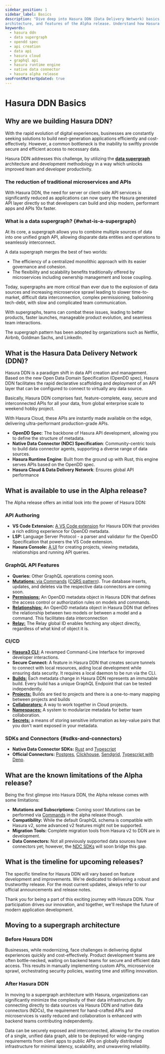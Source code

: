 ```yaml
---
sidebar_position: 1
sidebar_label: Basics
description: "Dive deep into Hasura DDN (Data Delivery Network) basics, exploring its significance, the supergraph
architecture, and features of the Alpha release. Understand how Hasura DDN is revolutionizing data API creation and management."
keywords:
  - hasura ddn
  - data supergraph
  - opendd spec
  - api creation
  - data api
  - hasura cloud
  - graphql api
  - hasura runtime engine
  - native data connector
  - hasura alpha release
seoFrontMatterUpdated: true
---
```



# Hasura DDN Basics

## Why are we building Hasura DDN?

With the rapid evolution of digital experiences, businesses are constantly seeking solutions to build next-generation
applications efficiently and cost-effectively. However, a common bottleneck is the inability to swiftly provide secure
and efficient access to necessary data.

Hasura DDN addresses this challenge, by utilizing the **[data supergraph](#what-is-a-supergraph)** architecture and
development methodology in a way which unlocks improved team and developer productivity.

### The reduction of traditional microservices and APIs

With Hasura DDN, the need for server or client-side API services is significantly reduced as applications can now
query the Hasura generated API layer directly so that developers can build and ship modern, performant apps and APIs
10x faster.

### What is a data supergraph? {#what-is-a-supergraph}

At its core, a supergraph allows you to combine multiple sources of data into one unified graph API, allowing disparate
data entities and operations to seamlessly interconnect.

A data supergraph merges the best of two worlds:

- The efficiency of a centralized monolithic approach with its easier governance and cohesion.
- The flexibility and scalability benefits traditionally offered by microservices including ownership management and
  loose coupling.

Today, supergraphs are more critical than ever due to the explosion of data sources and increasing microservice sprawl
leading to slower time-to-market, difficult data interconnection, complex permissioning, ballooning tech-debt, with
slow and complicated team communication.

With supergraphs, teams can combat these issues, leading to better products, faster launches, manageable product
evolution, and seamless team interactions.

The supergraph pattern has been adopted by organizations such as Netflix, Airbnb, Goldman Sachs, and LinkedIn.


## What is the Hasura Data Delivery Network (DDN)?

Hasura DDN is a paradigm shift in data API creation and management. Based on the new Open Data Domain Specification
(OpenDD spec), Hasura DDN facilitates the rapid declarative scaffolding and deployment of an API layer that can be
configured to connect to virtually any data source.

Basically, Hasura DDN comprises fast, feature-complete, easy, secure and interconnected APIs for all your data, from
global enterprise scale to weekend hobby project.

With Hasura Cloud, these APIs are instantly made available on the edge, delivering ultra-performant production-grade
APIs.

- **OpenDD Spec**: The backbone of Hasura API development, allowing you to define the structure of metadata.
- **Native Data Connector (NDC) Specification**: Community-centric tools to build data connector agents, supporting a
  diverse range of data sources.
- **Hasura Runtime Engine**: Built from the ground up with Rust, this engine serves APIs based on the OpenDD spec.
- **Hasura Cloud & Data Delivery Network**: Ensures global API performance


## What is available to use in the Alpha release?

The Alpha release offers an initial look into the power of Hasura DDN:

### API Authoring

- **VS Code Extension:** [A VS Code extension](https://marketplace.visualstudio.com/items?itemName=HasuraHQ.hasura) for
  Hasura DDN that provides a rich editing experience for OpenDD metadata.
- **LSP:** Language Server Protocol - a parser and validator for the OpenDD Specification that powers the VS Code
  extension.
- **Hasura Console:** [A UI](https://console.hasura.io) for creating projects, viewing metadata, relationships and
  running API queries.

### GraphQL API Features

- **Queries:** Other GraphQL operations coming soon.
- [**Mutations:** via Commands](/data-domain-modeling/commands.mdx)
([CQRS pattern](https://learn.microsoft.com/en-us/azure/architecture/patterns/cqrs)). True database inserts, updates,
and deletes via the respective data connectors are coming soon.
- [**Permissions:**](/auth/authorization/index.mdx) An OpenDD metadata object in Hasura DDN that defines the access
control or authorization rules on models and commands.
- [**Relationships:**](/data-domain-modeling/relationships.mdx) An OpenDD metadata object in Hasura DDN that defines
the relationship between two models or between a model and a command. This facilitates data interconnection
- [**Relay:**](/data-domain-modeling/global-id.mdx) The Relay global ID enables fetching any object directly,
regardless of what kind of object it is.

### CI/CD

- [**Hasura3 CLI:**](/cli/overview.mdx) A revamped Command-Line Interface for improved developer interactions.
- **Secure Connect:** A feature in Hasura DDN that creates secure tunnels to connect with local resources, aiding local
  development while ensuring data security. It requires a local daemon to be run via the CLI.
- [**Builds:**](/ci-cd/builds.mdx) Each metadata change in Hasura DDN represents an immutable build. Every build has a
unique GraphQL
  Endpoint that can be tested independently.
- [**Projects:**](/ci-cd/projects.mdx) Builds are tied to projects and there is a one-to-many mapping between projects
and builds
- [**Collaborators:**](/ci-cd/collaborators.mdx) A way to work together in Cloud projects.
- [**Namespaces:**](/ci-cd/namespaces.mdx) A system to modularize metadata for better team collaboration.
- [**Secrets:**](/ci-cd/secrets.mdx) a means of storing sensitive information as key-value pairs that you don't want
exposed in your
metadata.

### SDKs and Connectors {#sdks-and-connectors}

- **Native Data Connector SDKs:** [Rust](https://github.com/hasura/ndc-hub#rust-sdk) and
[Typescript](https://github.com/hasura/ndc-sdk-typescript)
- **Official Connectors:** [Postgres](https://github.com/hasura/ndc-postgres),
[Clickhouse](https://github.com/hasura/ndc-clickhouse), [Sendgrid](https://github.com/hasura/ndc-sendgrid),
[Typescript with Deno](https://github.com/hasura/ndc-typescript-deno).

[//]: # (## WIP: How to provide your feedback on Alpha?)
[//]: # ()
[//]: # (Your feedback is invaluable. To provide feedback:)
[//]: # ()
[//]: # (- You can click the feedback form at the bottom of the relevant docs page)
[//]: # (- Issues and discussions in Github &#40;feedback&#41; repo?)


## What are the known limitations of the Alpha release?

Being the first glimpse into Hasura DDN, the Alpha release comes with some limitations:

- **Mutations and Subscriptions:** Coming soon! Mutations can be performed via
[Commands](/data-domain-modeling/commands.mdx) in the alpha release though.
- **Compatibility:** While the default GraphQL schema is compatible with Hasura v2, some advanced v2 features might not
  be supported.
- **Migration Tools:** Complete migration tools from Hasura v2 to DDN are in development.
- **Data Connectors:** Not all previously supported data sources have connectors yet; however, the
[NDC SDKs](#sdks-and-connectors) will soon bridge this gap.


## What is the timeline for upcoming releases?

The specific timeline for Hasura DDN will vary based on feature development and improvements. We're dedicated to
delivering a robust and trustworthy release. For the most current updates, always refer to our official announcements
and release notes.

Thank you for being a part of this exciting journey with Hasura DDN. Your participation drives our innovation, and
together, we'll reshape the future of modern application development.


## Moving to a supergraph architecture

<Tabs>
<TabItem value="before" label="Before Hasura DDN">

### Before Hasura DDN

Businesses, while modernizing, face challenges in delivering digital experiences quickly and cost-effectively.
Product development teams are often bottle-necked, waiting on backend teams for secure and efficient data access. This
results in manually implementing custom APIs, microservice sprawl, orchestrating security policies, wasting time and
stifling innovation.

<Thumbnail src='/img/basics/hasura-ddn-basics-before-diagram.png' alt='Hasura DDN basics before diagram' width='600px'/>
</TabItem>
<TabItem value="after" label="After Hasura DDN">

### After Hasura DDN

In moving to a supergraph architecture with Hasura, organizations can significantly minimize the complexity of their
data infrastructure. By connecting directly to data sources via Hasura DDN and native data connectors (NDCs), the
requirement for hand-crafted APIs and microservices is vastly reduced and collaboration is enhanced with backend teams
contributing independently.

Data can be securely exposed and interconnected, allowing for the creation of a single, unified data graph, able to
be deployed for wide-ranging requirements from client apps to public APIs on globally distributed infrastructure for
minimal latency, scalability, and unwavering reliability.

<Thumbnail src='/img/basics/hasura-ddn-basics-after-diagram.png' alt='Hasura DDN basics after diagram' width='600px'/>
</TabItem>
</Tabs>




